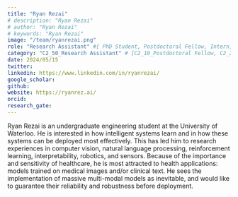 ```yaml
---
title: "Ryan Rezai"
# description: "Ryan Rezai"
# author: "Ryan Rezai"
# keywords: "Ryan Rezai"
image: "/team/ryanrezai.png"
role: "Research Assistant" #[ PhD Student, Postdoctoral Fellow, Intern, Research Assistant, Summer Student]
category: "C2_50_Research Assistant" # [C2_10_Postdoctoral Fellow, C2_20_PhD Student, C2_30_MSc Student, C2_40_Intern, C2_50_Research Assistant, C2_60_Summer Student]
date: 2024/05/15
twitter:
linkedin: https://www.linkedin.com/in/ryanrezai/
google_scholar: 
github:
website: https://ryanrez.ai/
orcid: 
research_gate:
---
```


Ryan Rezai is an undergraduate engineering student at the University of Waterloo. He is interested in how intelligent systems learn and in how these systems can be deployed most effectively. This has led him to research  experiences in computer vision, natural language processing, reinforcement learning, interpretability, robotics, and sensors. Because of the importance and sensitivity of healthcare, he is most attracted to health applications: models trained on medical images and/or clinical text. He sees the implementation of massive multi-modal models as inevitable, and would like to guarantee their reliability and robustness before deployment.